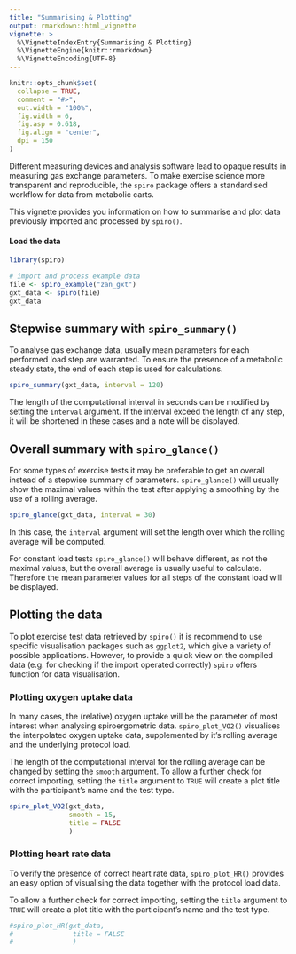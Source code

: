 ```yaml
---
title: "Summarising & Plotting"
output: rmarkdown::html_vignette
vignette: >
  %\VignetteIndexEntry{Summarising & Plotting}
  %\VignetteEngine{knitr::rmarkdown}
  %\VignetteEncoding{UTF-8}
---
```


```r
knitr::opts_chunk$set(
  collapse = TRUE,
  comment = "#>",
  out.width = "100%",
  fig.width = 6,
  fig.asp = 0.618,
  fig.align = "center",
  dpi = 150
)
```

Different measuring devices and analysis software lead to opaque results in measuring gas exchange parameters. To make exercise science more transparent and reproducible, the `spiro` package offers a standardised workflow for data from metabolic carts.

This vignette provides you information on how to summarise and plot data previously imported and processed by `spiro()`.

#### Load the data

```r
library(spiro)

# import and process example data
file <- spiro_example("zan_gxt")
gxt_data <- spiro(file)
gxt_data

```

## Stepwise summary with `spiro_summary()`

To analyse gas exchange data, usually mean parameters for each performed load step are warranted. To ensure the presence of a metabolic steady state, the end of each step is used for calculations.

```r
spiro_summary(gxt_data, interval = 120)
```

The length of the computational interval in seconds can be modified by setting the `interval` argument. If the interval exceed the length of any step, it will be shortened in these cases and a note will be displayed.

## Overall summary with `spiro_glance()`

For some types of exercise tests it may be preferable to get an overall instead of a stepwise summary of parameters. `spiro_glance()` will usually show the maximal values within the test after applying a smoothing by the use of a rolling average.

```r
spiro_glance(gxt_data, interval = 30)
```

In this case, the `interval` argument will set the length over which the rolling average will be computed.

For constant load tests `spiro_glance()` will behave different, as not the maximal values, but the overall average is usually useful to calculate. Therefore the mean parameter values for all steps of the constant load will be displayed.

## Plotting the data

To plot exercise test data retrieved by `spiro()` it is recommend to use specific visualisation packages such as `ggplot2`, which give a variety of possible applications.
However, to provide a quick view on the compiled data (e.g. for checking if the import operated correctly) `spiro` offers function for data visualisation.

### Plotting oxygen uptake data

In many cases, the (relative) oxygen uptake will be the parameter of most interest when analysing spiroergometric data. `spiro_plot_VO2()` visualises the interpolated oxygen uptake data, supplemented by it's rolling average and the underlying protocol load.

The length of the computational interval for the rolling average can be changed by setting the `smooth` argument. To allow a further check for correct importing, setting the `title` argument to `TRUE` will create a plot title with the participant's name and the test type.

```r
spiro_plot_VO2(gxt_data, 
               smooth = 15,
               title = FALSE
               )
```

### Plotting heart rate data

To verify the presence of correct heart rate data, `spiro_plot_HR()` provides an easy option of visualising the data together with the protocol load data.

To allow a further check for correct importing, setting the `title` argument to `TRUE` will create a plot title with the participant's name and the test type.

```r
#spiro_plot_HR(gxt_data, 
#               title = FALSE
#               )
```
